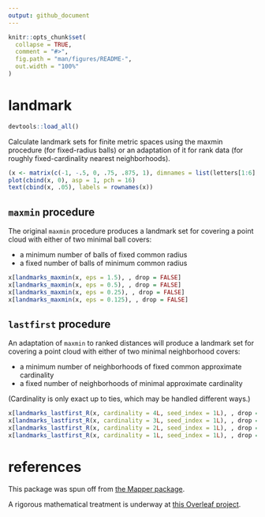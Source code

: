 ```yaml
---
output: github_document
---
```


<!-- README.md is generated from README.Rmd. Please edit that file -->

```r
knitr::opts_chunk$set(
  collapse = TRUE,
  comment = "#>",
  fig.path = "man/figures/README-",
  out.width = "100%"
)
```

# landmark

```r
devtools::load_all()
```

Calculate landmark sets for finite metric spaces using the maxmin procedure (for fixed-radius balls) or an adaptation of it for rank data (for roughly fixed-cardinality nearest neighborhoods).

```r
(x <- matrix(c(-1, -.5, 0, .75, .875, 1), dimnames = list(letters[1:6], "x")))
plot(cbind(x, 0), asp = 1, pch = 16)
text(cbind(x, .05), labels = rownames(x))
```

## `maxmin` procedure

The original `maxmin` procedure produces a landmark set for covering a point cloud with either of two minimal ball covers:

* a minimum number of balls of fixed common radius
* a fixed number of balls of minimum common radius

```r
x[landmarks_maxmin(x, eps = 1.5), , drop = FALSE]
x[landmarks_maxmin(x, eps = 0.5), , drop = FALSE]
x[landmarks_maxmin(x, eps = 0.25), , drop = FALSE]
x[landmarks_maxmin(x, eps = 0.125), , drop = FALSE]
```

## `lastfirst` procedure

An adaptation of `maxmin` to ranked distances will produce a landmark set for covering a point cloud with either of two minimal neighborhood covers:

* a minimum number of neighborhoods of fixed common approximate cardinality
* a fixed number of neighborhoods of minimal approximate cardinality

(Cardinality is only exact up to ties, which may be handled different ways.)

```r
x[landmarks_lastfirst_R(x, cardinality = 4L, seed_index = 1L), , drop = FALSE]
x[landmarks_lastfirst_R(x, cardinality = 3L, seed_index = 1L), , drop = FALSE]
x[landmarks_lastfirst_R(x, cardinality = 2L, seed_index = 1L), , drop = FALSE]
x[landmarks_lastfirst_R(x, cardinality = 1L, seed_index = 1L), , drop = FALSE]
```

# references

This package was spun off from [the Mapper package](https://github.com/peekxc/Mapper/).

A rigorous mathematical treatment is underway at [this Overleaf project](https://www.overleaf.com/read/fpjrtgfjstyx).
